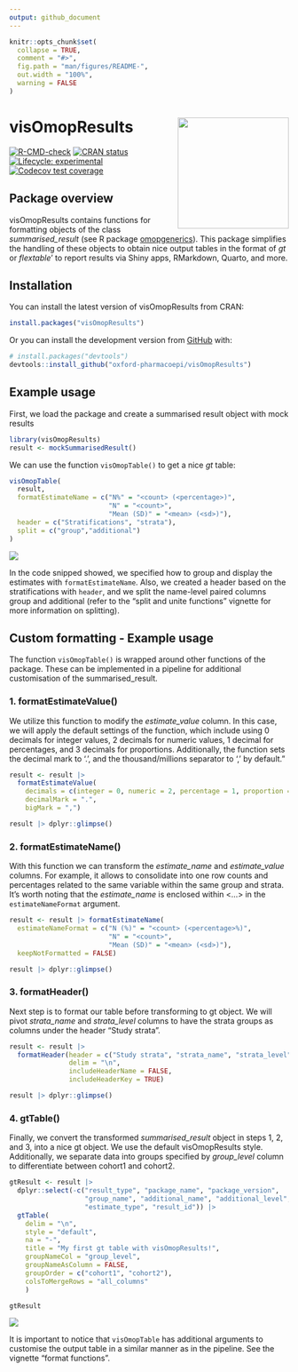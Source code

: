 ```yaml
---
output: github_document
---
```


<!-- README.md is generated from README.Rmd. Please edit that file -->

```r
knitr::opts_chunk$set(
  collapse = TRUE,
  comment = "#>",
  fig.path = "man/figures/README-",
  out.width = "100%",
  warning = FALSE
)
```

# visOmopResults <img src="man/figures/logo.png" align="right" height="200"/>

<!-- badges: start -->
[![R-CMD-check](https://github.com/oxford-pharmacoepi/visOmopResults/actions/workflows/R-CMD-check.yaml/badge.svg)](https://github.com/oxford-pharmacoepi/visOmopResults/actions/workflows/R-CMD-check.yaml)
[![CRAN status](https://www.r-pkg.org/badges/version/visOmopResults)](https://CRAN.R-project.org/package=visOmopResults)
[![Lifecycle: experimental](https://img.shields.io/badge/lifecycle-experimental-orange.svg)](https://lifecycle.r-lib.org/articles/stages.html#experimental)
[![Codecov test coverage](https://codecov.io/gh/oxford-pharmacoepi/visOmopResults/branch/main/graph/badge.svg)](https://app.codecov.io/gh/oxford-pharmacoepi/visOmopResults?branch=main)
<!-- badges: end -->


## Package overview

visOmopResults contains functions for formatting objects of the class *summarised_result* (see R package [omopgenerics](https://cran.r-project.org/package=omopgenerics)). 
This package simplifies the handling of these objects to obtain nice output tables in the format of *gt* or *flextable*' to report results via Shiny apps, RMarkdown, Quarto, and more.


## Installation

You can install the latest version of visOmopResults from CRAN:

```r
install.packages("visOmopResults")
```

Or you can install the development version from
[GitHub](https://github.com/oxford-pharmacoepi/visOmopResults) with:

```r
# install.packages("devtools")
devtools::install_github("oxford-pharmacoepi/visOmopResults")
```

## Example usage

First, we load the package and create a summarised result object with mock results

```r
library(visOmopResults)
result <- mockSummarisedResult()
```

We can use the function `visOmopTable()` to get a nice *gt* table:

```r
visOmopTable(
  result,
  formatEstimateName = c("N%" = "<count> (<percentage>)",
                         "N" = "<count>",
                         "Mean (SD)" = "<mean> (<sd>)"),
  header = c("Stratifications", "strata"),
  split = c("group","additional")
)
```

![](./man/figures/visOmopTable.png)

In the code snipped showed, we specified how to group and display the estimates with `formatEstimateName`. Also, we created a header based on the stratifications with `header`, and we split the name-level paired columns group and additional (refer to the "split and unite functions" vignette for more information on splitting). 


## Custom formatting - Example usage
The function `visOmopTable()` is wrapped around other functions of the package. These can be implemented in a pipeline for additional customisation of the summarised_result. 

### 1. formatEstimateValue()
We utilize this function to modify the *estimate_value* column. In this case, we will apply the default settings of the function, which include using 0 decimals for integer values, 2 decimals for numeric values, 1 decimal for percentages, and 3 decimals for proportions. Additionally, the function sets the decimal mark to '.', and the thousand/millions separator to ',' by default."

```r
result <- result |> 
  formatEstimateValue(
    decimals = c(integer = 0, numeric = 2, percentage = 1, proportion = 3),
    decimalMark = ".",
    bigMark = ",")
```

```r
result |> dplyr::glimpse()
```


### 2. formatEstimateName()
With this function we can transform the *estimate_name* and *estimate_value* columns. For example, it allows to consolidate into one row counts and percentages related to the same variable within the same group and strata. It's worth noting that the *estimate_name* is enclosed within <...> in the `estimateNameFormat` argument.
```r
result <- result |> formatEstimateName(
  estimateNameFormat = c("N (%)" = "<count> (<percentage>%)",
                         "N" = "<count>",
                         "Mean (SD)" = "<mean> (<sd>)"),
  keepNotFormatted = FALSE)
```

```r
result |> dplyr::glimpse()
```

### 3. formatHeader()
Next step is to format our table before transforming to gt object. We will pivot *strata_name* and *strata_level* columns to have the strata groups as columns under the header "Study strata".

```r
result <- result |>
  formatHeader(header = c("Study strata", "strata_name", "strata_level"),
               delim = "\n", 
               includeHeaderName = FALSE,
               includeHeaderKey = TRUE)
```

```r
result |> dplyr::glimpse()
```

### 4. gtTable()
Finally, we convert the transformed *summarised_result* object in steps 1, 2, and 3, into a nice gt object. We use the default visOmopResults style. Additionally, we separate data into groups specified by *group_level* column to differentiate between cohort1 and cohort2.

```r
gtResult <- result |>
  dplyr::select(-c("result_type", "package_name", "package_version", 
                   "group_name", "additional_name", "additional_level",
                   "estimate_type", "result_id")) |>
  gtTable(
    delim = "\n",
    style = "default",
    na = "-",
    title = "My first gt table with visOmopResults!",
    groupNameCol = "group_level",
    groupNameAsColumn = FALSE,
    groupOrder = c("cohort1", "cohort2"),
    colsToMergeRows = "all_columns"
    )
```

```r
gtResult 
```

![](./man/figures/gtTable.png)

It is important to notice that `visOmopTable` has additional arguments to customise the output table in a similar manner as in the pipeline. See the vignette "format functions".
